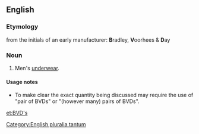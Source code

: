 ==English==

===Etymology===
from the initials of an early manufacturer: '''B'''radley, '''V'''oorhees & '''D'''ay

===Noun===
{{en-noun|''[[plurale tantum|always plural]]''}} [[Category:English pluralia tantum]]

# {{context|informal|initialism}} Men's [[underwear]].

====Usage notes====
* To make clear the exact quantity being discussed may require the use of "pair of BVDs" or "(however many) pairs of BVDs".

[[et:BVD's]]